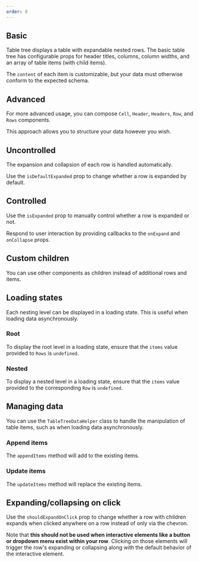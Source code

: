 ```yaml
---
order: 0
---
```



## Basic

Table tree displays a table with expandable nested rows. The basic table tree has configurable props for header titles,
columns, column widths, and an array of table items (with child items).

The `content` of each item is customizable, but your data must otherwise conform to the expected schema.

<Example Component={BasicTableTreeExample} packageName="@atlaskit/table-tree" />

## Advanced

For more advanced usage, you can compose `Cell`, `Header`, `Headers`, `Row`,
and `Rows` components.

This approach allows you to structure your data however you wish.

<Example Component={AdvancedTableTreeExample} packageName="@atlaskit/table-tree" />

## Uncontrolled

The expansion and collapsion of each row is handled automatically.

Use the `isDefaultExpanded` prop to change whether a row is expanded by default.

<Example Component={UncontrolledTableTreeExample} packageName="@atlaskit/table-tree" />

## Controlled

Use the `isExpanded` prop to manually control whether a row is expanded or not.

Respond to user interaction by providing callbacks to the `onExpand` and
`onCollapse` props.

<Example Component={ControlledTableTreeExample} packageName="@atlaskit/table-tree" />

## Custom children

You can use other components as children instead of additional rows and items.

<Example Component={CustomChildTableTreeExample} packageName="@atlaskit/table-tree" />

## Loading states

Each nesting level can be displayed in a loading state. This is useful when
loading data asynchronously.

### Root

To display the root level in a loading state, ensure that the `items` value
provided to `Rows` is `undefined`.

<Example Component={LoadingStateRootTableTreeExample} packageName="@atlaskit/table-tree" />

### Nested

To display a nested level in a loading state, ensure that the `items` value
provided to the corresponding `Row` is `undefined`.

<Example Component={LoadingStateNestedTableTreeExample} packageName="@atlaskit/table-tree" />

## Managing data

You can use the `TableTreeDataHelper` class to handle the manipulation of table items,
such as when loading data asynchronously.

### Append items

The `appendItems` method will add to the existing items.

<Example Component={AsyncAppendTableTreeExample} packageName="@atlaskit/table-tree" />

### Update items

The `updateItems` method will replace the existing items.

<Example Component={AsyncUpdateTableTreeExample} packageName="@atlaskit/table-tree" />

## Expanding/collapsing on click

Use the `shouldExpandOnClick` prop to change whether a row with children expands when clicked anywhere on a row instead of only via the chevron.

Note that **this should not be used when interactive elements like a button or dropdown menu exist within your row**. Clicking on those elements will trigger the row's expanding or collapsing along with the default behavior of the interactive element.

<Example Component={ShouldExpandOnClickTableTreeExample} packageName="@atlaskit/table-tree" />
